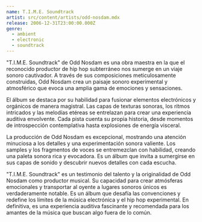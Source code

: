 ```yaml
---
name: T.I.M.E. Soundtrack
artist: src/content/artists/odd-nosdam.mdx
release: 2006-12-31T23:00:00.000Z
genre:
  - ambient
  - electronic
  - soundtrack
---
```


"T.I.M.E. Soundtrack" de Odd Nosdam es una obra maestra en la que el reconocido productor de hip hop subterráneo nos sumerge en un viaje sonoro cautivador. A través de sus composiciones meticulosamente construidas, Odd Nosdam crea un paisaje sonoro experimental y atmosférico que evoca una amplia gama de emociones y sensaciones.

El álbum se destaca por su habilidad para fusionar elementos electrónicos y orgánicos de manera magistral. Las capas de texturas sonoras, los ritmos intricados y las melodías etéreas se entrelazan para crear una experiencia auditiva envolvente. Cada pista cuenta su propia historia, desde momentos de introspección contemplativa hasta explosiones de energía visceral.

La producción de Odd Nosdam es excepcional, mostrando una atención minuciosa a los detalles y una experimentación sonora valiente. Los samples y los fragmentos de voces se entremezclan con habilidad, creando una paleta sonora rica y evocadora. Es un álbum que invita a sumergirse en sus capas de sonido y descubrir nuevos detalles con cada escucha.

"T.I.M.E. Soundtrack" es un testimonio del talento y la originalidad de Odd Nosdam como productor musical. Su capacidad para crear atmósferas emocionales y transportar al oyente a lugares sonoros únicos es verdaderamente notable. Es un álbum que desafía las convenciones y redefine los límites de la música electrónica y el hip hop experimental. En definitiva, es una experiencia auditiva fascinante y recomendada para los amantes de la música que buscan algo fuera de lo común.
